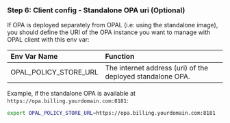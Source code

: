 ### Step 6: Client config - Standalone OPA uri (Optional)

If OPA is deployed separately from OPAL (i.e: using the standalone image), you should define the URI of the OPA instance you want to manage with OPAL client with this env var:

| Env Var Name          | Function                                                   |
| :-------------------- | :--------------------------------------------------------- |
| OPAL_POLICY_STORE_URL | The internet address (uri) of the deployed standalone OPA. |

Example, if the standalone OPA is available at `https://opa.billing.yourdomain.com:8181`:

```sh
export OPAL_POLICY_STORE_URL=https://opa.billing.yourdomain.com:8181
```
